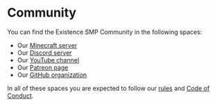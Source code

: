 # Community

You can find the Existence SMP Community in the following spaces:

- Our [Minecraft server](/community/server)
- Our [Discord server](https://existencesmp.com/discord)
- Our [YouTube channel](https://youtube.com/ExistenceSMP)
- Our [Patreon page](https://patreon.com/ExistenceSMP)
- Our [GitHub organization](https://github.com/ExistenceSMP)

In all of these spaces you are expected to follow our [rules](/community/rules) and [Code of Conduct](/community/code-of-conduct).
